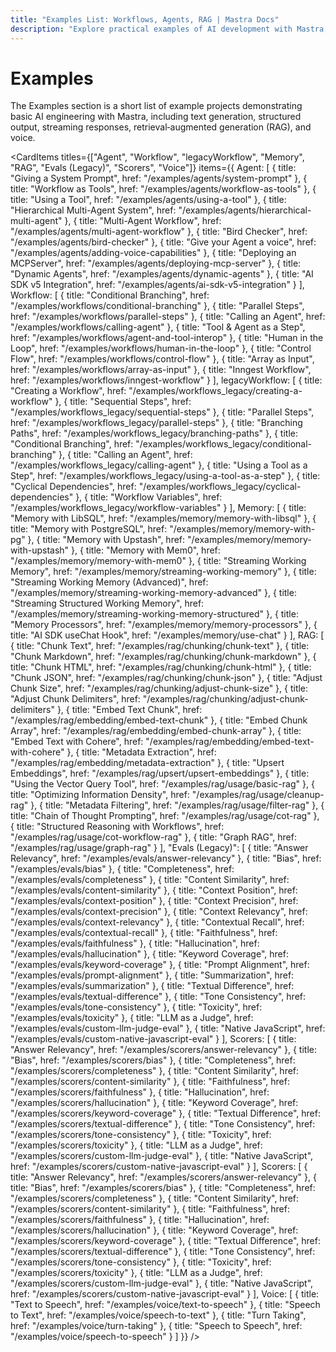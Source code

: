 ```yaml
---
title: "Examples List: Workflows, Agents, RAG | Mastra Docs"
description: "Explore practical examples of AI development with Mastra, including text generation, RAG implementations, structured outputs, and multi-modal interactions. Learn how to build AI applications using OpenAI, Anthropic, and Google Gemini."
---
```



# Examples

The Examples section is a short list of example projects demonstrating basic AI engineering with Mastra, including text generation, structured output, streaming responses, retrieval‐augmented generation (RAG), and voice.

<CardItems
  titles={["Agent", "Workflow", "legacyWorkflow", "Memory", "RAG", "Evals (Legacy)", "Scorers", "Voice"]}
  items={{
    Agent: [
      { title: "Giving a System Prompt", href: "/examples/agents/system-prompt" },
      { title: "Workflow as Tools", href: "/examples/agents/workflow-as-tools" },
      { title: "Using a Tool", href: "/examples/agents/using-a-tool" },
      { title: "Hierarchical Multi-Agent System", href: "/examples/agents/hierarchical-multi-agent" },
      { title: "Multi-Agent Workflow", href: "/examples/agents/multi-agent-workflow" },
      { title: "Bird Checker", href: "/examples/agents/bird-checker" },
      { title: "Give your Agent a voice", href: "/examples/agents/adding-voice-capabilities" },
      { title: "Deploying an MCPServer", href: "/examples/agents/deploying-mcp-server" },
      { title: "Dynamic Agents", href: "/examples/agents/dynamic-agents" },
      { title: "AI SDK v5 Integration", href: "/examples/agents/ai-sdk-v5-integration" }
    ],
    Workflow: [
      { title: "Conditional Branching", href: "/examples/workflows/conditional-branching" },
      { title: "Parallel Steps", href: "/examples/workflows/parallel-steps" },
      { title: "Calling an Agent", href: "/examples/workflows/calling-agent" },
      { title: "Tool & Agent as a Step", href: "/examples/workflows/agent-and-tool-interop" },
      { title: "Human in the Loop", href: "/examples/workflows/human-in-the-loop" },
      { title: "Control Flow", href: "/examples/workflows/control-flow" },
      { title: "Array as Input", href: "/examples/workflows/array-as-input" },
      { title: "Inngest Workflow", href: "/examples/workflows/inngest-workflow" }
    ],
    legacyWorkflow: [
      { title: "Creating a Workflow", href: "/examples/workflows_legacy/creating-a-workflow" },
      { title: "Sequential Steps", href: "/examples/workflows_legacy/sequential-steps" },
      { title: "Parallel Steps", href: "/examples/workflows_legacy/parallel-steps" },
      { title: "Branching Paths", href: "/examples/workflows_legacy/branching-paths" },
      { title: "Conditional Branching", href: "/examples/workflows_legacy/conditional-branching" },
      { title: "Calling an Agent", href: "/examples/workflows_legacy/calling-agent" },
      { title: "Using a Tool as a Step", href: "/examples/workflows_legacy/using-a-tool-as-a-step" },
      { title: "Cyclical Dependencies", href: "/examples/workflows_legacy/cyclical-dependencies" },
      { title: "Workflow Variables", href: "/examples/workflows_legacy/workflow-variables" }
    ],
    Memory: [
      { title: "Memory with LibSQL", href: "/examples/memory/memory-with-libsql" },
      { title: "Memory with PostgreSQL", href: "/examples/memory/memory-with-pg" },
      { title: "Memory with Upstash", href: "/examples/memory/memory-with-upstash" },
      { title: "Memory with Mem0", href: "/examples/memory/memory-with-mem0" },
      { title: "Streaming Working Memory", href: "/examples/memory/streaming-working-memory" },
      { title: "Streaming Working Memory (Advanced)", href: "/examples/memory/streaming-working-memory-advanced" },
      { title: "Streaming Structured Working Memory", href: "/examples/memory/streaming-working-memory-structured" },
      { title: "Memory Processors", href: "/examples/memory/memory-processors" },
      { title: "AI SDK useChat Hook", href: "/examples/memory/use-chat" }
    ],
    RAG: [
      { title: "Chunk Text", href: "/examples/rag/chunking/chunk-text" },
      { title: "Chunk Markdown", href: "/examples/rag/chunking/chunk-markdown" },
      { title: "Chunk HTML", href: "/examples/rag/chunking/chunk-html" },
      { title: "Chunk JSON", href: "/examples/rag/chunking/chunk-json" },
      { title: "Adjust Chunk Size", href: "/examples/rag/chunking/adjust-chunk-size" },
      { title: "Adjust Chunk Delimiters", href: "/examples/rag/chunking/adjust-chunk-delimiters" },
      { title: "Embed Text Chunk", href: "/examples/rag/embedding/embed-text-chunk" },
      { title: "Embed Chunk Array", href: "/examples/rag/embedding/embed-chunk-array" },
      { title: "Embed Text with Cohere", href: "/examples/rag/embedding/embed-text-with-cohere" },
      { title: "Metadata Extraction", href: "/examples/rag/embedding/metadata-extraction" },
      { title: "Upsert Embeddings", href: "/examples/rag/upsert/upsert-embeddings" },
      { title: "Using the Vector Query Tool", href: "/examples/rag/usage/basic-rag" },
      { title: "Optimizing Information Density", href: "/examples/rag/usage/cleanup-rag" },
      { title: "Metadata Filtering", href: "/examples/rag/usage/filter-rag" },
      { title: "Chain of Thought Prompting", href: "/examples/rag/usage/cot-rag" },
      { title: "Structured Reasoning with Workflows", href: "/examples/rag/usage/cot-workflow-rag" },
      { title: "Graph RAG", href: "/examples/rag/usage/graph-rag" }
    ],
    "Evals (Legacy)": [
      { title: "Answer Relevancy", href: "/examples/evals/answer-relevancy" },
      { title: "Bias", href: "/examples/evals/bias" },
      { title: "Completeness", href: "/examples/evals/completeness" },
      { title: "Content Similarity", href: "/examples/evals/content-similarity" },
      { title: "Context Position", href: "/examples/evals/context-position" },
      { title: "Context Precision", href: "/examples/evals/context-precision" },
      { title: "Context Relevancy", href: "/examples/evals/context-relevancy" },
      { title: "Contextual Recall", href: "/examples/evals/contextual-recall" },
      { title: "Faithfulness", href: "/examples/evals/faithfulness" },
      { title: "Hallucination", href: "/examples/evals/hallucination" },
      { title: "Keyword Coverage", href: "/examples/evals/keyword-coverage" },
      { title: "Prompt Alignment", href: "/examples/evals/prompt-alignment" },
      { title: "Summarization", href: "/examples/evals/summarization" },
      { title: "Textual Difference", href: "/examples/evals/textual-difference" },
      { title: "Tone Consistency", href: "/examples/evals/tone-consistency" },
      { title: "Toxicity", href: "/examples/evals/toxicity" },
      { title: "LLM as a Judge", href: "/examples/evals/custom-llm-judge-eval" },
      { title: "Native JavaScript", href: "/examples/evals/custom-native-javascript-eval" }
    ],
    Scorers: [
      { title: "Answer Relevancy", href: "/examples/scorers/answer-relevancy" },
      { title: "Bias", href: "/examples/scorers/bias" },
      { title: "Completeness", href: "/examples/scorers/completeness" },
      { title: "Content Similarity", href: "/examples/scorers/content-similarity" },
      { title: "Faithfulness", href: "/examples/scorers/faithfulness" },
      { title: "Hallucination", href: "/examples/scorers/hallucination" },
      { title: "Keyword Coverage", href: "/examples/scorers/keyword-coverage" },
      { title: "Textual Difference", href: "/examples/scorers/textual-difference" },
      { title: "Tone Consistency", href: "/examples/scorers/tone-consistency" },
      { title: "Toxicity", href: "/examples/scorers/toxicity" },
      { title: "LLM as a Judge", href: "/examples/scorers/custom-llm-judge-eval" },
      { title: "Native JavaScript", href: "/examples/scorers/custom-native-javascript-eval" }
    ],
    Scorers: [
      { title: "Answer Relevancy", href: "/examples/scorers/answer-relevancy" },
      { title: "Bias", href: "/examples/scorers/bias" },
      { title: "Completeness", href: "/examples/scorers/completeness" },
      { title: "Content Similarity", href: "/examples/scorers/content-similarity" },
      { title: "Faithfulness", href: "/examples/scorers/faithfulness" },
      { title: "Hallucination", href: "/examples/scorers/hallucination" },
      { title: "Keyword Coverage", href: "/examples/scorers/keyword-coverage" },
      { title: "Textual Difference", href: "/examples/scorers/textual-difference" },
      { title: "Tone Consistency", href: "/examples/scorers/tone-consistency" },
      { title: "Toxicity", href: "/examples/scorers/toxicity" },
      { title: "LLM as a Judge", href: "/examples/scorers/custom-llm-judge-eval" },
      { title: "Native JavaScript", href: "/examples/scorers/custom-native-javascript-eval" }
    ],
    Voice: [
      { title: "Text to Speech", href: "/examples/voice/text-to-speech" },
      { title: "Speech to Text", href: "/examples/voice/speech-to-text" },
      { title: "Turn Taking", href: "/examples/voice/turn-taking" },
      { title: "Speech to Speech", href: "/examples/voice/speech-to-speech" }
    ]
  }}
/>
